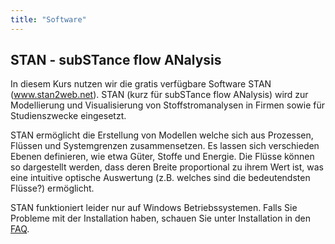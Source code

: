 ---
title: "Software"
---

## STAN - subSTance flow ANalysis

In diesem Kurs nutzen wir die gratis verfügbare Software STAN ([www.stan2web.net](www.stan2web.net)). STAN (kurz für subSTance flow ANalysis) wird zur Modellierung und Visualisierung von Stoffstromanalysen in Firmen sowie für Studienszwecke eingesetzt.

STAN ermöglicht die Erstellung von Modellen welche sich aus Prozessen, Flüssen und Systemgrenzen zusammensetzen. Es lassen sich verschieden Ebenen definieren, wie etwa Güter, Stoffe und Energie. Die Flüsse können so dargestellt werden, dass deren Breite proportional zu ihrem Wert ist, was eine intuitive optische Auswertung (z.B. welches sind die bedeutendsten Flüsse?) ermöglicht.

STAN funktioniert leider nur auf Windows Betriebssystemen. Falls Sie Probleme mit der Installation haben, schauen Sie unter Installation in den [FAQ](Lektion0_4_FAQ.qmd).
